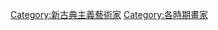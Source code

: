 {{Commons cat|Neoclassical painters}}

[[Category:新古典主義藝術家|Category:新古典主義藝術家]]
[[Category:各時期畫家|Category:各時期畫家]]